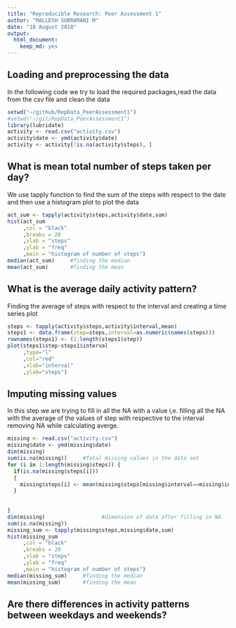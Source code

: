 ```yaml
---
title: "Reproducible Research: Peer Assessment 1"
author: "MALLESH SUBRAMANI M"
date: "18 August 2018"
output: 
  html_document: 
    keep_md: yes
---
```

## Loading and preprocessing the data
In the following code we try to load the required packages,read the data from the csv file and clean the data
```r
setwd("~/github/RepData_PeerAssessment1")
#setwd("~/git/RepData_PeerAssessment1")
library(lubridate)
activity <- read.csv("activity.csv")
activity$date <- ymd(activity$date)
activity <- activity[!is.na(activity$steps), ]
```

## What is mean total number of steps taken per day?
We use tapply function to find the sum of the steps with respect to the date and then use a histogram plot to plot the data

```r
act_sum <- tapply(activity$steps,activity$date,sum)
hist(act_sum
     ,col = "black"
     ,breaks = 20
     ,xlab = "steps"
     ,ylab = "freq"
     ,main = "histogram of number of steps")
median(act_sum)     #finding the median 
mean(act_sum)       #finding the mean

```


## What is the average daily activity pattern?
Finding the average of steps with respect to the interval and creating a time series plot
```r
steps <- tapply(activity$steps,activity$interval,mean)
steps1 <- data.frame(step=steps,interval=as.numeric(names(steps)))
rownames(steps1) <- (1:length(steps1$step))
plot(steps1$step~steps1$interval
     ,type="l"
     ,col="red"
     ,xlab="interval"
     ,ylab="steps")
```

## Imputing missing values
In this step we are trying to fill in all the NA with a value i,e. filling all the NA with the average of the values of step with respective to the interval removing NA while calculating averge.
```r
missing <- read.csv("activity.csv")
missing$date <- ymd(missing$date)
dim(missing)
sum(is.na(missing))     #Total missing values in the data set
for (i in 1:length(missing$steps)) {
  if(is.na(missing$steps[i]))
  {
    missing$steps[i] <- mean(missing$steps[missing$interval==missing$interval[i]],na.rm = TRUE)
  }
  
  
}
dim(missing)                  #dimension of data after filling in NA
sum(is.na(missing))
missing_sum <- tapply(missing$steps,missing$date,sum)
hist(missing_sum
     ,col = "black"
     ,breaks = 20
     ,xlab = "steps"
     ,ylab = "freq"
     ,main = "histogram of number of steps")
median(missing_sum)     #finding the median 
mean(missing_sum)       #finding the mean
```
## Are there differences in activity patterns between weekdays and weekends?
